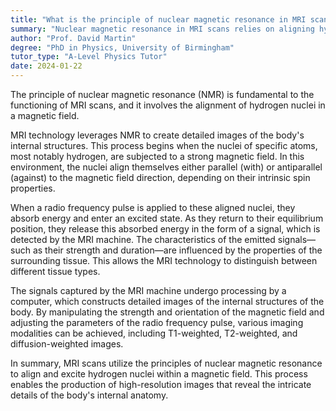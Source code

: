 ```yaml
---
title: "What is the principle of nuclear magnetic resonance in MRI scans?"
summary: "Nuclear magnetic resonance in MRI scans relies on aligning hydrogen atoms within a magnetic field to produce detailed images of internal body structures."
author: "Prof. David Martin"
degree: "PhD in Physics, University of Birmingham"
tutor_type: "A-Level Physics Tutor"
date: 2024-01-22
---
```


The principle of nuclear magnetic resonance (NMR) is fundamental to the functioning of MRI scans, and it involves the alignment of hydrogen nuclei in a magnetic field.

MRI technology leverages NMR to create detailed images of the body's internal structures. This process begins when the nuclei of specific atoms, most notably hydrogen, are subjected to a strong magnetic field. In this environment, the nuclei align themselves either parallel (with) or antiparallel (against) to the magnetic field direction, depending on their intrinsic spin properties.

When a radio frequency pulse is applied to these aligned nuclei, they absorb energy and enter an excited state. As they return to their equilibrium position, they release this absorbed energy in the form of a signal, which is detected by the MRI machine. The characteristics of the emitted signals—such as their strength and duration—are influenced by the properties of the surrounding tissue. This allows the MRI technology to distinguish between different tissue types.

The signals captured by the MRI machine undergo processing by a computer, which constructs detailed images of the internal structures of the body. By manipulating the strength and orientation of the magnetic field and adjusting the parameters of the radio frequency pulse, various imaging modalities can be achieved, including T1-weighted, T2-weighted, and diffusion-weighted images.

In summary, MRI scans utilize the principles of nuclear magnetic resonance to align and excite hydrogen nuclei within a magnetic field. This process enables the production of high-resolution images that reveal the intricate details of the body's internal anatomy.
    